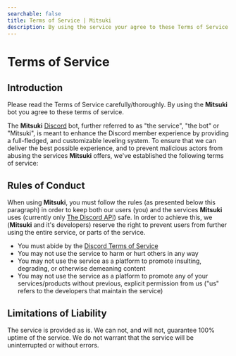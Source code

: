 ```yaml
---
searchable: false
title: Terms of Service | Mitsuki
description: By using the service your agree to these Terms of Service
---
```


# Terms of Service

## Introduction

Please read the Terms of Service carefully/thoroughly. By using the **Mitsuki** bot you agree to these terms of service.

The **Mitsuki** [Discord](https://discord.com) bot, further referred to as "the service", "the bot" or "Mitsuki", is meant to enhance the Discord member experience by providing a full-fledged, and customizable leveling system. To ensure that we can deliver the best possible experience, and to prevent malicious actors from abusing the services **Mitsuki** offers, we've established the following terms of service:

## Rules of Conduct

When using **Mitsuki**, you must follow the rules (as presented below this paragraph) in order to keep both our users (you) and the services **Mitsuki** uses (currently only [The Discord API](https://discord.dev)) safe. In order to achieve this, we (**Mitsuki** and it's developers) reserve the right to prevent users from further using the entire service, or parts of the service.

- You must abide by the [Discord Terms of Service](https://discord.com/terms)
- You may not use the service to harm or hurt others in any way
- You may not use the service as a platform to promote insulting, degrading, or otherwise demeaning content
- You may not use the service as a platform to promote any of your services/products without previous, explicit permission from us ("us" refers to the developers that maintain the service)

## Limitations of Liability

The service is provided as is. We can not, and will not, guarantee 100% uptime of the service. We do not warrant that the service will be uninterrupted or without errors.
